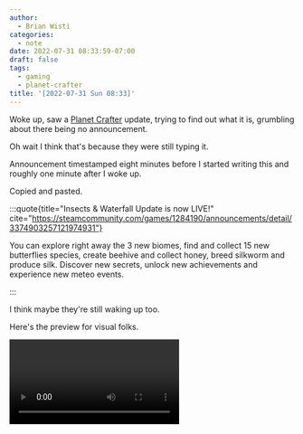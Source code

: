 ```yaml
---
author:
  - Brian Wisti
categories:
  - note
date: 2022-07-31 08:33:59-07:00
draft: false
tags:
  - gaming
  - planet-crafter
title: '[2022-07-31 Sun 08:33]'
---
```


Woke up, saw a [Planet Crafter][planet-crafter] update, trying to find out what
it is, grumbling about there being no announcement.

Oh wait I think that's because they were still typing it. 

Announcement timestamped eight minutes before I started writing this and
roughly one minute after I woke up.

Copied and pasted.

:::quote{title="Insects & Waterfall Update is now LIVE!" cite="https://steamcommunity.com/games/1284190/announcements/detail/3374903257121974931"}

You can explore right away the 3 new biomes, find and collect 15 new
butterflies species, create beehive and collect honey, breed silkworm and
produce silk. Discover new secrets, unlock new achievements and experience
new meteo events.

:::

I think maybe they're still waking up too.

Here's the preview for visual folks.

<Video id="3U1RLhLwVHM" />

[planet-crafter]: https://www.youtube.com/c/MijuGamesStudio
